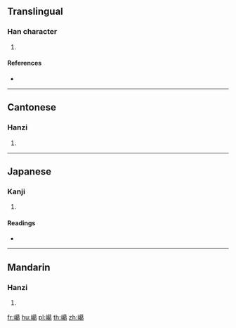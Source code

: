 {{character info/new}}
==Translingual==

===Han character===
{{Han char|rn=46|rad=山|as=13|sn=16|four=24727|canj=UTAV|ids=⿰山葛}}

# {{defn|Han|sort=山13}}

====References====
* {{Han ref|kx=0321.030|dkj=08530|dj=0621.070|hdz=10799.220|uh=5DB1|ud=23985|bh=E95F|bd=59743}}

----

==Cantonese==

===Hanzi===
{{yue-hanzi|jyut=[[got3]]|y=got3}}

# {{defn|lang=yue|sort=山13}}

----

==Japanese==

===Kanji===
{{ja-kanji|grade=|rs=山13}}

# {{defn|lang=ja|sort=山13}}

====Readings====
* {{ja-readings|on=[[かつ]] (katsu), [[かち]] (kachi)|kun=}}

----

==Mandarin==

===Hanzi===
{{cmn-hanzi|pin=[[kě]] ([[ke3]])|wg=k'o<sup>3</sup>}}

# {{defn|lang=cmn|sort=山13}}

[[fr:嶱]]
[[hu:嶱]]
[[pl:嶱]]
[[th:嶱]]
[[zh:嶱]]
